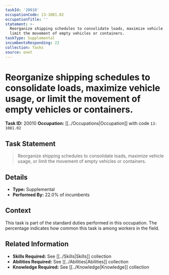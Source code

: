 ```yaml
---
taskId: '20010'
occupationCode: 13-1081.02
occupationTitle: ''
statement: >-
  Reorganize shipping schedules to consolidate loads, maximize vehicle usage, or
  limit the movement of empty vehicles or containers.
taskType: Supplemental
incumbentsResponding: 22
collection: Tasks
source: onet
---
```

# Reorganize shipping schedules to consolidate loads, maximize vehicle usage, or limit the movement of empty vehicles or containers.

**Task ID:** 20010
**Occupation:** [[../Occupations|Occupation]] with code `13-1081.02`

## Task Statement

> Reorganize shipping schedules to consolidate loads, maximize vehicle usage, or limit the movement of empty vehicles or containers.

## Details

- **Type:** Supplemental
- **Performed By:** 22.0% of incumbents

## Context

This task is part of the standard duties performed in this occupation. The percentage indicates how common this task is among workers in the field.

## Related Information

- **Skills Required:** See [[../Skills|Skills]] collection
- **Abilities Required:** See [[../Abilities|Abilities]] collection
- **Knowledge Required:** See [[../Knowledge|Knowledge]] collection

